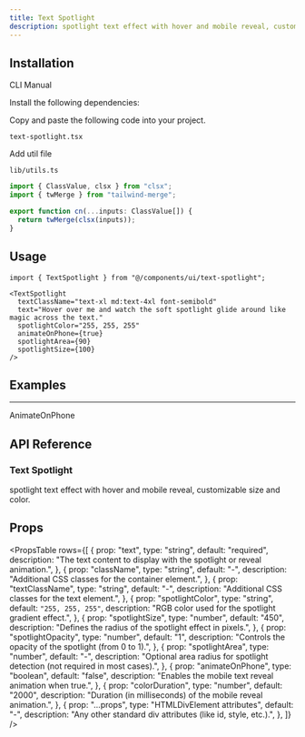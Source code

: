 ```yaml
---
title: Text Spotlight
description: spotlight text effect with hover and mobile reveal, customizable size and color.
---
```


<ComponentPreview name="textspotlight-demo" className="" description="" />

## Installation

<Tabs defaultValue="cli" className="w-full">
  <TabsList>
    <TabsTrigger value="cli">CLI</TabsTrigger>
    <TabsTrigger value="manual">Manual</TabsTrigger>
  </TabsList>
  <TabsContent value="cli">
    <PkgOptions name="text-spotlight" />
  </TabsContent>
  <TabsContent value="manual">
    <Steps>

<Step>Install the following dependencies:</Step>
<DepsOptions name="framer-motion" />

<Step>Copy and paste the following code into your project.</Step>
<p>
  <code>text-spotlight.tsx</code>
</p>
<ComponentSource name="text-spotlight" />

<Step>Add util file</Step>

<p>
  <code>lib/utils.ts</code>
</p>

```jsx
import { ClassValue, clsx } from "clsx";
import { twMerge } from "tailwind-merge";

export function cn(...inputs: ClassValue[]) {
  return twMerge(clsx(inputs));
}
```

</Steps>
  </TabsContent>
</Tabs>

## Usage

```tsx
import { TextSpotlight } from "@/components/ui/text-spotlight";
```

```tsx
<TextSpotlight
  textClassName="text-xl md:text-4xl font-semibold"
  text="Hover over me and watch the soft spotlight glide around like magic across the text."
  spotlightColor="255, 255, 255"
  animateOnPhone={true}
  spotlightArea={90}
  spotlightSize={100}
/>
```

## Examples

---

<Step>AnimateOnPhone</Step>

<ComponentPreview
  name="textspotlightautophone-demo"
  className=""
  description=""
/>

## API Reference

### Text Spotlight

spotlight text effect with hover and mobile reveal, customizable size and color.

## Props

<PropsTable
  rows={[
    {
      prop: "text",
      type: "string",
      default: "required",
      description:
        "The text content to display with the spotlight or reveal animation.",
    },
    {
      prop: "className",
      type: "string",
      default: "-",
      description: "Additional CSS classes for the container element.",
    },
    {
      prop: "textClassName",
      type: "string",
      default: "-",
      description: "Additional CSS classes for the text element.",
    },
    {
      prop: "spotlightColor",
      type: "string",
      default: `"255, 255, 255"`,
      description: "RGB color used for the spotlight gradient effect.",
    },
    {
      prop: "spotlightSize",
      type: "number",
      default: "450",
      description: "Defines the radius of the spotlight effect in pixels.",
    },
    {
      prop: "spotlightOpacity",
      type: "number",
      default: "1",
      description: "Controls the opacity of the spotlight (from 0 to 1).",
    },
    {
      prop: "spotlightArea",
      type: "number",
      default: "-",
      description:
        "Optional area radius for spotlight detection (not required in most cases).",
    },
    {
      prop: "animateOnPhone",
      type: "boolean",
      default: "false",
      description: "Enables the mobile text reveal animation when true.",
    },
    {
      prop: "colorDuration",
      type: "number",
      default: "2000",
      description: "Duration (in milliseconds) of the mobile reveal animation.",
    },
    {
      prop: "...props",
      type: "HTMLDivElement attributes",
      default: "-",
      description: "Any other standard div attributes (like id, style, etc.).",
    },
  ]}
/>
